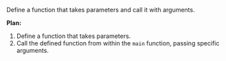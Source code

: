 Define a function that takes parameters and call it with arguments.

**Plan:**
1. Define a function that takes parameters.
2. Call the defined function from within the `main` function, passing specific arguments.